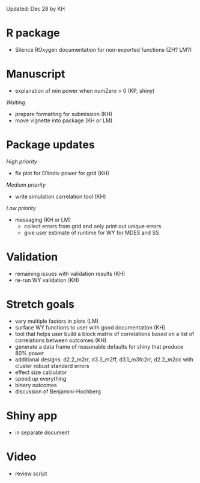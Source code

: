 
Updated: Dec 28 by KH

# R package

- Silence ROxygen documentation for non-exported functions (ZH? LM?)

# Manuscript

- explanation of min power when numZero > 0 (KP, shiny)

*Waiting*

- prepare formatting for submission (KH)
- move vignette into package (KH or LM)

# Package updates

*High priority*

- fix plot for D1indiv power for grid (KH)

*Medium priority*

- write simulation correlation tool (KH)

*Low priority*

- messaging (KH or LM)
  - collect errors from grid and only print out unique errors
  - give user estimate of runtime for WY for MDES and SS

# Validation

- remaining issues with validation results (KH)
- re-run WY validation (KH)
  
# Stretch goals

- vary multiple factors in plots (LM)
- surface WY functions to user with good documentation (KH)
- tool that helps user build a block matrix of correlations based on a list of correlations between outcomes (KH)
- generate a data frame of reasonable defaults for shiny that produce 80% power
- additional designs: d2.2_m2rr, d3.3_m2ff, d3.1_m3fc2rr, d2.2_m2cc with cluster robust standard errors
- effect size calculator
- speed up everything
- binary outcomes
- discussion of Benjamini-Hochberg

# Shiny app
- in separate document

# Video
- review script

